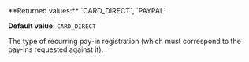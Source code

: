 <ResponseField name="PaymentType" type="string" >    
**Returned values:** `CARD_DIRECT`, `PAYPAL`

**Default value:** `CARD_DIRECT`

The type of recurring pay-in registration (which must correspond to the pay-ins requested against it).
</ResponseField>